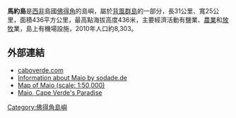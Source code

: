 {{Infobox Islands
| name             = 馬約島
| image name       = Bela-vista-net-Maio-map.jpg
| image caption    =
| image size       =
| locator map      = Image-Locator map of Maio, Cape Verde.png
| map_custom       =
| native name      = 
| native name link = 
| nickname         =
| location         = [[大西洋|大西洋]]
| coordinates      = {{coord|15|13|33|N|23|9|56|W||display=inline}}
| archipelago      =
| total islands    =
| major islands    =
| area_km2         = 269
| length_km        = 31
| width_km         = 25
| highest mount    = 
| elevation_m      = 436
| country          = {{flag|Cape Verde}}
| country admin divisions title     = 
| country admin divisions           = 
| country admin divisions title 1   =
| country admin divisions 1         =
| country admin divisions title 2   =
| country admin divisions 2         =
| country largest city              = 
| country largest city population   =
| population       =
| population as of =
| density_km2 =
| ethnic groups    =
| additional info  =
}}

'''馬約島'''是[[西非|西非]]島國[[佛得角|佛得角]]的島嶼，屬於[[背風群島_(佛得角)|背風群島]]的一部分，長31公里、寬25公里，面積436平方公里，最高點海拔高度436米，主要經濟活動有鹽業、[[農業|農業]]和[[放牧|放牧]]業，島上有機場設施，2010年人口約8,303。

==外部連結==
* [http://www.caboverde.com/ilhas/ymaio-it.htm caboverde.com] {{Wayback|url=http://www.caboverde.com/ilhas/ymaio-it.htm |date=20201218165202 }}
* [https://web.archive.org/web/20111006094329/http://www.sodade.de/maio.htm Information about Maio by sodade.de] {{de icon}}
* [http://www.bela-vista.net/Maio-Map-e.htm Map of Maio (scale: 1:50,000)] {{Wayback|url=http://www.bela-vista.net/Maio-Map-e.htm |date=20200920231149 }}
* [http://www.maiocv.com/ Maio, Cape Verde's Paradise] {{Wayback|url=http://www.maiocv.com/ |date=20110105131417 }}

{{coord|15|13|33|N|23|9|56|W|region:CV_type:isle|display=title}}

{{CapeVerde-stub}}

[[Category:佛得角島嶼|Category:佛得角島嶼]]